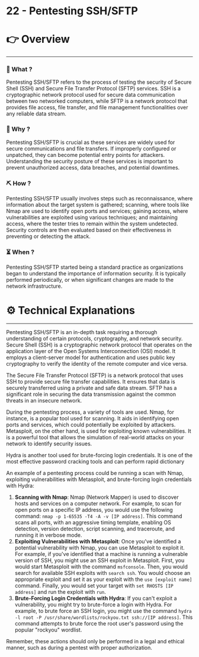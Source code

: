 # 22 - Pentesting SSH/SFTP


# 👉 Overview

---

### 👀 What ?

Pentesting SSH/SFTP refers to the process of testing the security of Secure Shell (SSH) and Secure File Transfer Protocol (SFTP) services. SSH is a cryptographic network protocol used for secure data communication between two networked computers, while SFTP is a network protocol that provides file access, file transfer, and file management functionalities over any reliable data stream.


### 🧐 Why ?

Pentesting SSH/SFTP is crucial as these services are widely used for secure communications and file transfers. If improperly configured or unpatched, they can become potential entry points for attackers. Understanding the security posture of these services is important to prevent unauthorized access, data breaches, and potential downtimes.


### ⛏️ How ?

Pentesting SSH/SFTP usually involves steps such as reconnaissance, where information about the target system is gathered; scanning, where tools like Nmap are used to identify open ports and services; gaining access, where vulnerabilities are exploited using various techniques; and maintaining access, where the tester tries to remain within the system undetected. Security controls are then evaluated based on their effectiveness in preventing or detecting the attack.


### ⏳ When ?

Pentesting SSH/SFTP started being a standard practice as organizations began to understand the importance of information security. It is typically performed periodically, or when significant changes are made to the network infrastructure.


# ⚙️ Technical Explanations

---

Pentesting SSH/SFTP is an in-depth task requiring a thorough understanding of certain protocols, cryptography, and network security. Secure Shell (SSH) is a cryptographic network protocol that operates on the application layer of the Open Systems Interconnection (OSI) model. It employs a client-server model for authentication and uses public key cryptography to verify the identity of the remote computer and vice versa.

The Secure File Transfer Protocol (SFTP) is a network protocol that uses SSH to provide secure file transfer capabilities. It ensures that data is securely transferred using a private and safe data stream. SFTP has a significant role in securing the data transmission against the common threats in an insecure network.

During the pentesting process, a variety of tools are used. Nmap, for instance, is a popular tool used for scanning. It aids in identifying open ports and services, which could potentially be exploited by attackers. Metasploit, on the other hand, is used for exploiting known vulnerabilities. It is a powerful tool that allows the simulation of real-world attacks on your network to identify security issues.

Hydra is another tool used for brute-forcing login credentials. It is one of the most effective password cracking tools and can perform rapid dictionary

An example of a pentesting process could be running a scan with Nmap, exploiting vulnerabilities with Metasploit, and brute-forcing login credentials with Hydra:

1. **Scanning with Nmap**: Nmap (Network Mapper) is used to discover hosts and services on a computer network. For example, to scan for open ports on a specific IP address, you would use the following command: `nmap -p 1-65535 -T4 -A -v [IP address]`. This command scans all ports, with an aggressive timing template, enabling OS detection, version detection, script scanning, and traceroute, and running it in verbose mode.
2. **Exploiting Vulnerabilities with Metasploit**: Once you've identified a potential vulnerability with Nmap, you can use Metasploit to exploit it. For example, if you've identified that a machine is running a vulnerable version of SSH, you might use an SSH exploit in Metasploit. First, you would start Metasploit with the command `msfconsole`. Then, you would search for available SSH exploits with `search ssh`. You would choose an appropriate exploit and set it as your exploit with the `use [exploit name]` command. Finally, you would set your target with `set RHOSTS [IP address]` and run the exploit with `run`.
3. **Brute-Forcing Login Credentials with Hydra**: If you can't exploit a vulnerability, you might try to brute-force a login with Hydra. For example, to brute force an SSH login, you might use the command `hydra -l root -P /usr/share/wordlists/rockyou.txt ssh://[IP address]`. This command attempts to brute force the root user's password using the popular "rockyou" wordlist.

Remember, these actions should only be performed in a legal and ethical manner, such as during a pentest with proper authorization.
